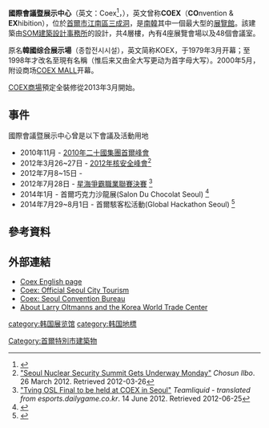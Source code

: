 {{Reqinfobox|time=2018-12-12T04:05:17+00:00}}
{{Infobox Korean name|
img=COEX (코엑스의 전경).jpg|
caption=|
hangul=코엑스|
hanja=|
rr=Koekseu|
mr=K'oekseu|
}}

'''國際會議暨展示中心'''（英文：Coex<ref>{{Cite web|title=Overview|url=https://www.coexcenter.com/overview-2/|access-date=2022-05-03|work=Coex|language=en-US|archive-date=2022-03-02|archive-url=https://web.archive.org/web/20220302195253/https://www.coexcenter.com/overview-2/}}</ref>，{{Lang-ko|코엑스}}），英文曾称'''COEX'''（'''CO'''nvention & '''EX'''hibition），位於[[首爾市|首爾市]][[江南區_(首爾特別市)|江南區]][[三成洞_(江南區)|三成洞]]，是[[南韓|南韓]]其中一個最大型的[[展覽館|展覽館]]。該建築由[[SOM建築設計事務所|SOM建築設計事務所]]的{{le|萊銳·奧托曼|Larry Oltmanns}}設計，共4層樓，內有4座展覽會場以及48個會議室。

原名'''韓國综合展示場'''（종합전시시설），英文简称KOEX，于1979年3月开幕；至1998年才改名至現有名稱（惟后来又由全大写更动为首字母大写）。2000年5月，附设商场[[COEX商場|COEX MALL]]开幕。

[[COEX商場|COEX商場]]預定全裝修從2013年3月開始。

==事件==
國際會議暨展示中心曾是以下會議及活動用地
* 2010年11月 - [[2010年二十國集團首爾峰會|2010年二十國集團首爾峰會]]
* 2012年3月26~27日 - [[2012年核安全峰會|2012年核安全峰會]]<ref>[http://english.chosun.com/site/data/html_dir/2012/03/26/2012032601079.html "Seoul Nuclear Security Summit Gets Underway Monday"] {{Wayback|url=http://english.chosun.com/site/data/html_dir/2012/03/26/2012032601079.html |date=20201028115625 }} ''Chosun Ilbo''. 26 March 2012. Retrieved 2012-03-26</ref>
* 2012年7月8~15日 - {{le|國際數學教育會議|International Congress on Mathematical Education}}
* 2012年7月28日 - [[星海爭霸職業聯賽|星海爭霸職業聯賽決賽]] <ref>[http://www.teamliquid.net/forum/viewmessage.php?topic_id=344826 "Tving OSL Final to be held at COEX in Seoul"] {{Wayback|url=http://www.teamliquid.net/forum/viewmessage.php?topic_id=344826 |date=20121020191818 }} ''Teamliquid - translated from esports.dailygame.co.kr''. 14 June 2012. Retrieved 2012-06-25</ref>
* 2014年1月 - 首爾巧克力沙龍展(Salon Du Chocolat Seoul) <ref>{{cite web|title=Salon Du Chocolat Seoul|url=http://eventegg.com/chocolat-2014/|publisher=Eventegg|accessdate=2015-03-23|archive-date=2016-03-29|archive-url=https://web.archive.org/web/20160329115929/http://eventegg.com/chocolat-2014/|dead-url=no}}</ref>
* 2014年7月29~8月1日 - 首爾駭客松活動(Global Hackathon Seoul) <ref>{{cite web|title=Global Hackathon Seoul|url=http://globalhackathon.io/|deadurl=yes|archiveurl=https://web.archive.org/web/20150315015440/https://globalhackathon.io/|archivedate=2015-03-15|accessdate=2015-03-23}}</ref>

==參考資料==
{{reflist}}

== 外部連結 ==
* [http://www.coex.co.kr/eng Coex English page] {{Wayback|url=http://www.coex.co.kr/eng |date=20170426033431 }}
* [https://web.archive.org/web/20100612144536/http://www.visitseoul.net/en/article/article.do?_method=view&m=0004003002003&p=03&art_id=10414&lang=en Coex: Official Seoul City Tourism]
* [https://web.archive.org/web/20150402095332/http://www.miceseoul.com/venue-finder/center/?code=1 Coex: Seoul Convention Bureau]
* [https://web.archive.org/web/20131019151732/http://www.vx3arch.com/proj0401.html About Larry Oltmanns and the Korea World Trade Center]
{{coord|37|30|43|N|127|3|32|E|type:landmark|display=title}}

[[category:韩国展览馆|category:韩国展览馆]]
[[category:韩国地標|category:韩国地標]]
[[Category:首爾特別市建築物|Category:首爾特別市建築物]]